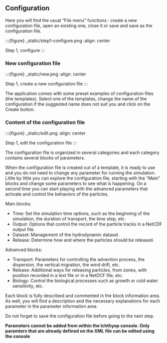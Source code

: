 ## Configuration

Here you will find the usual "File menu" functions : create a new configuration file, open an existing one, close it or save and save as the configuration file.

:::{figure} _static/step1-configure.png
:align: center

Step 1, configure
:::

### New configuration file

:::{figure} _static/new.png
:align: center

Step 1, create a new configuration file
:::

The application comes with some preset examples of configuration files (the templates). Select one of the templates, change the name of the configuration if the suggested name does not suit you and click on the Create button.

### Content of the configuration file

:::{figure} _static/edit.png
:align: center

Step 1, edit the configuration file
:::

The configuration file is organized in several categories and each category contains several blocks of parameters.

When the configuration file is created out of a template, it is ready to use and you do not need to change any parameter for running the simulation. Little by little you can explore the configuration file, starting with the "Main" blocks and change some parameters to see what is happening. On a second time you can start playing with the advanced parameters that activate and control the behaviors of the particles.

Main blocks:

- Time: Set the simulation time options, such as the beginning of the simulation, the duration of transport, the time step, etc.
- Output: Options that control the record of the particle tracks in a NetCDF output file.
- Dataset: Management of the hydrodynamic dataset.
- Release: Determine how and where the particles should be released.

Advanced blocks:

- Transport: Parameters for controlling the advection process, the dispersion, the vertical migration, the wind drift, etc.
- Release: Additional ways for releasing particles, from zones, with position recorded in a text file or in a NetDCF file, etc.
- Biology: Control the biological processes such as growth or cold water sensitivity, etc.

Each block is fully described and commented in the block information area. As well, you will find a description and the necessary explanations for each parameter in the parameter information area.

:::{warning}
Do not forget to save the configuration file before going to the next step.
:::

:::{danger}
**Parameters cannot be added from within the Ichthyop console. Only paramters that are already defined
on the XML file can be edited using the console**
:::
